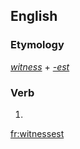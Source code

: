 ==English==

===Etymology===
''[[witness]]'' + ''[[-est]]''

===Verb===
{{head|en|verb form}}

# {{en-archaic second-person singular of|witness|lang=en}}

[[fr:witnessest]]